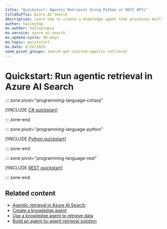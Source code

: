 ```yaml
---
title: "Quickstart: Agentic Retrieval Using Python or REST APIs"
titleSuffix: Azure AI Search
description: Learn how to create a knowledge agent that processes multi-turn conversations, retrieves relevant information from an Azure AI Search index, and extracts answers using an Azure OpenAI chat model.
author: haileytap
ms.author: haileytapia
ms.service: azure-ai-search
ms.update-cycle: 90-days
ms.topic: quickstart
ms.date: 6/24/2025
zone_pivot_groups: search-get-started-agentic-retrieval
---
```


# Quickstart: Run agentic retrieval in Azure AI Search

::: zone pivot="programming-language-csharp"

[!INCLUDE [C# quickstart](includes/quickstarts/agentic-retrieval-csharp.md)]

::: zone-end

::: zone pivot="programming-language-python"

[!INCLUDE [Python quickstart](includes/quickstarts/agentic-retrieval-python.md)]

::: zone-end

::: zone pivot="programming-language-rest"

[!INCLUDE [REST quickstart](includes/quickstarts/agentic-retrieval-rest.md)]

::: zone-end

## Related content

+ [Agentic retrieval in Azure AI Search](search-agentic-retrieval-concept.md)
+ [Create a knowledge agent](search-agentic-retrieval-how-to-create.md)
+ [Use a knowledge agent to retrieve data](search-agentic-retrieval-how-to-retrieve.md)
+ [Build an agent-to-agent retrieval solution](search-agentic-retrieval-how-to-pipeline.md)
